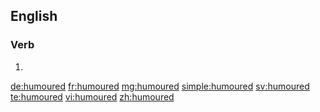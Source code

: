 ==English==

===Verb===
{{head|en}}

# {{en-past of|humour}}

[[de:humoured]]
[[fr:humoured]]
[[mg:humoured]]
[[simple:humoured]]
[[sv:humoured]]
[[te:humoured]]
[[vi:humoured]]
[[zh:humoured]]